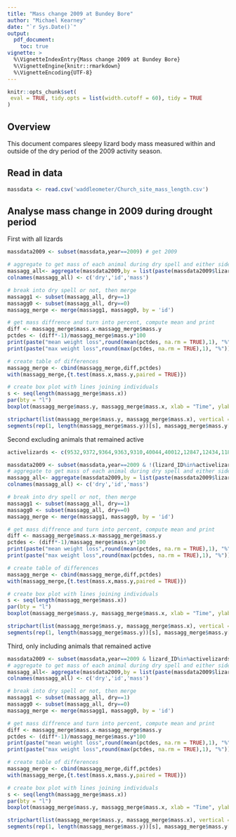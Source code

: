 ```yaml
---
title: "Mass change 2009 at Bundey Bore"
author: "Michael Kearney"
date: "`r Sys.Date()`"
output:
  pdf_document:
    toc: true
vignette: >
  %\VignetteIndexEntry{Mass change 2009 at Bundey Bore}
  %\VignetteEngine{knitr::rmarkdown}
  %\VignetteEncoding{UTF-8}
---
```


```r
knitr::opts_chunk$set(
 eval = TRUE, tidy.opts = list(width.cutoff = 60), tidy = TRUE  
)
```

## Overview

This document compares sleepy lizard body mass measured within and outside of the dry period of the 2009 activity season.

## Read in  data

```r
massdata <- read.csv('waddleometer/Church_site_mass_length.csv')
```

## Analyse mass change in 2009 during drought period

First with all lizards

```r

massdata2009 <- subset(massdata,year==2009) # get 2009

# aggregate to get mass of each animal during dry spell and either side
massagg_all<- aggregate(massdata2009,by = list(paste(massdata2009$lizard_ID,massdata2009$dryperiod,sep = "_")),mean)[,c(20, 9, 14)]
colnames(massagg_all) <- c('dry','id','mass')

# break into dry spell or not, then merge
massagg1 <- subset(massagg_all, dry==1)
massagg0 <- subset(massagg_all, dry==0)
massagg_merge <- merge(massagg1, massagg0, by = 'id')

# get mass diffrence and turn into percent, compute mean and print
diff <- massagg_merge$mass.x-massagg_merge$mass.y
pctdes <- (diff*-1)/massagg_merge$mass.y*100
print(paste("mean weight loss",round(mean(pctdes, na.rm = TRUE),1), "%"))
print(paste("max weight loss",round(max(pctdes, na.rm = TRUE),1), "%"))

# create table of differences
massagg_merge <- cbind(massagg_merge,diff,pctdes)
with(massagg_merge,{t.test(mass.x,mass.y,paired = TRUE)})

# create box plot with lines joining individuals
s <- seq(length(massagg_merge$mass.x))
par(bty = "l")
boxplot(massagg_merge$mass.y, massagg_merge$mass.x, xlab = "Time", ylab = "mass (g)", names = c("out of dry spell", "in dry spell"), col = c("lightgreen", "brown"), ylim = c(400,1000))

stripchart(list(massagg_merge$mass.y, massagg_merge$mass.x), vertical = T,pch = 16,cex = 0.5,add = T)
segments(rep(1, length(massagg_merge$mass.y))[s], massagg_merge$mass.y[s], rep(2, length(massagg_merge$mass.y))[s], massagg_merge$mass.x[s], col = 'grey', lwd = 0.5)
```

Second excluding animals that remained active

```r

activelizards <- c(9532,9372,9364,9363,9310,40044,40012,12847,12434,11885,11505,10509)

massdata2009 <- subset(massdata,year==2009 & !(lizard_ID%in%activelizards))
# aggregate to get mass of each animal during dry spell and either side
massagg_all<- aggregate(massdata2009,by = list(paste(massdata2009$lizard_ID,massdata2009$dryperiod,sep = "_")),mean)[,c(20, 9, 14)]
colnames(massagg_all) <- c('dry','id','mass')

# break into dry spell or not, then merge
massagg1 <- subset(massagg_all, dry==1)
massagg0 <- subset(massagg_all, dry==0)
massagg_merge <- merge(massagg1, massagg0, by = 'id')

# get mass diffrence and turn into percent, compute mean and print
diff <- massagg_merge$mass.x-massagg_merge$mass.y
pctdes <- (diff*-1)/massagg_merge$mass.y*100
print(paste("mean weight loss",round(mean(pctdes, na.rm = TRUE),1), "%"))
print(paste("max weight loss",round(max(pctdes, na.rm = TRUE),1), "%"))

# create table of differences
massagg_merge <- cbind(massagg_merge,diff,pctdes)
with(massagg_merge,{t.test(mass.x,mass.y,paired = TRUE)})

# create box plot with lines joining individuals
s <- seq(length(massagg_merge$mass.x))
par(bty = "l")
boxplot(massagg_merge$mass.y, massagg_merge$mass.x, xlab = "Time", ylab = "mass (g)", names = c("out of dry spell", "in dry spell"), col = c("lightgreen", "brown"), ylim = c(400,1000))

stripchart(list(massagg_merge$mass.y, massagg_merge$mass.x), vertical = T,pch = 16,cex = 0.5,add = T)
segments(rep(1, length(massagg_merge$mass.y))[s], massagg_merge$mass.y[s], rep(2, length(massagg_merge$mass.y))[s], massagg_merge$mass.x[s], col = 'grey', lwd = 0.5)
```

Third, only including animals that remained active

```r
massdata2009 <- subset(massdata,year==2009 & lizard_ID%in%activelizards)
# aggregate to get mass of each animal during dry spell and either side
massagg_all<- aggregate(massdata2009,by = list(paste(massdata2009$lizard_ID,massdata2009$dryperiod,sep = "_")),mean)[,c(20, 9, 14)]
colnames(massagg_all) <- c('dry','id','mass')

# break into dry spell or not, then merge
massagg1 <- subset(massagg_all, dry==1)
massagg0 <- subset(massagg_all, dry==0)
massagg_merge <- merge(massagg1, massagg0, by = 'id')

# get mass diffrence and turn into percent, compute mean and print
diff <- massagg_merge$mass.x-massagg_merge$mass.y
pctdes <- (diff*-1)/massagg_merge$mass.y*100
print(paste("mean weight loss",round(mean(pctdes, na.rm = TRUE),1), "%"))
print(paste("max weight loss",round(max(pctdes, na.rm = TRUE),1), "%"))

# create table of differences
massagg_merge <- cbind(massagg_merge,diff,pctdes)
with(massagg_merge,{t.test(mass.x,mass.y,paired = TRUE)})

# create box plot with lines joining individuals
s <- seq(length(massagg_merge$mass.x))
par(bty = "l")
boxplot(massagg_merge$mass.y, massagg_merge$mass.x, xlab = "Time", ylab = "mass (g)", names = c("out of dry spell", "in dry spell"), col = c("lightgreen", "brown"), ylim = c(400,1000))

stripchart(list(massagg_merge$mass.y, massagg_merge$mass.x), vertical = T,pch = 16,cex = 0.5,add = T)
segments(rep(1, length(massagg_merge$mass.y))[s], massagg_merge$mass.y[s], rep(2, length(massagg_merge$mass.y))[s], massagg_merge$mass.x[s], col = 'grey', lwd = 0.5)
```